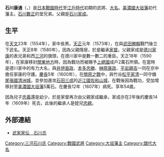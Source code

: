 {{unreferenced|time=2016-04-06T01:47:57+00:00}}
{{Infobox officeholder 
| name= 石川康通
| image= Ishikawa Yasumichi.jpg
| caption=

| order=[[大垣藩|大垣藩]]藩主
| term_start=1600年
| term_end=1607年
| predecessor= {{small|新設}}
| successor= [[石川家成|石川家成]]

| birth_date=1554年<br>（[[天文_(後奈良天皇)|天文]]23年）
| birth_place= 
| death_date={{death date and age|1607|9|17|1554}}<br>（[[慶長|慶長]]12年7月26日）
| death_place= 
| module  = {{日本武士|child=yes
|時代= [[日本戰國時代|日本戰國時代]]—[[江戶時代|江戶時代]]初期
|幼名= 
|改名= 
|别名= 
|諡号= 
|神号= 
|戒名= 華嶽宗英
|洗禮名= 
|墓所= 
|朝廷官位= [[從五位下|從五位下]][[長門守|長門守]]、[[左衛門大夫|左衛門大夫]]
|幕府職位= 
|主君= [[德川家康|德川家康]]
|藩= [[美濃國|美濃國]][[大垣藩|大垣藩]]主
|氏族= [[石川氏|石川氏]]
|父= [[石川家成|石川家成]]
|母= 
|養父= 
|養母= 
|弟= [[石川成次|成次]]
|妹= [[大久保忠隣|大久保忠隣]]正室、[[本多康重|本多康重]]正室
|正室= [[植村家存|植村家存]]的女兒
|側室= 
|子= [[石川忠義|忠義]]
|女= [[內藤信正|內藤信正]]正室、[[松平康重|松平康重]]正室、[[松平家乘|松平家乘]]正室、[[皆川隆庸|皆川隆庸]]正室、[[山口重信|山口重信]]正室（[[大久保忠隣|大久保忠隣]]的養女）
|養子= 
|養女= 
 }}
}}
'''石川康通'''（{{jpn|j=石川 康通|kana=いしかわ やすみち|rm=Ishikawa Yasumichi}}，{{bd|1554年||1607年|9月17日|}}）是[[日本戰國時代|日本戰國時代]]至[[江戶時代|江戶時代]]初期的武將、[[大名_(稱謂)|大名]]。[[美濃國|美濃國]][[大垣藩|大垣藩]]初代藩主。[[石川數正|石川數正]]的堂兄弟。父親是[[石川家成|石川家成]]。

== 生平 ==
在[[天文_(後奈良天皇)|天文]]23年（1554年），家中長男。[[天正_(日本)|天正]]元年（1573年），在與[[武田勝賴|武田勝賴]]戰鬥後立下武名。天正8年（1580年），因為父親隱居，於是繼承[[家督|家督]]。父親家成是[[德川家康|德川家康]]的表兄弟和西[[三河|三河]]的旗頭，在德川家中是數一數二的重臣。天正18年（1590年），在家康移封[[關東地方|關東地方]]時，因為戰功而被賜予[[上總國|上總國]]成戶2萬石所領。在當時是德川家中的有力大名，與[[井伊直政|井伊直政]]、[[本多忠勝|本多忠勝]]、[[榊原康政|榊原康政]]、[[平岩親吉|平岩親吉]]一同在京中擔任家康的守護。[[慶長|慶長]]5年（1600年），在[[關原之戰|關原之戰]]中，與竹谷[[松平家清|松平家清]]一同守備[[尾張國|尾張國]][[清洲城|清洲城]]，並參加進攻[[石田三成|石田三成]]的[[近江國|近江國]][[佐和山城|佐和山城]]，在戰後因為戰功，受加增移封至[[美濃國|美濃國]][[大垣藩|大垣藩]]5萬石。在慶長12年（1607年）病死。享年54歲。

因為兒子[[石川忠義|忠義]]還是幼少，於是家督再次由父親家成繼承，家成亦在2年後的慶長14年（1609年）死去，此後的繼承人是姪兒[[石川忠總|忠總]]。

== 外部連結 ==
*[http://www2.harimaya.com/sengoku/html/mk_isika.html 武家家伝＿石川氏] {{Wayback|url=http://www2.harimaya.com/sengoku/html/mk_isika.html |date=20160418011151 }}

{{大垣藩主|石川氏|初代|1600年—1607年}}
[[Category:三河石川氏|Category:三河石川氏]]
[[Category:戰國武將|Category:戰國武將]]
[[Category:大垣藩主|Category:大垣藩主]]
[[Category:譜代大名|Category:譜代大名]]